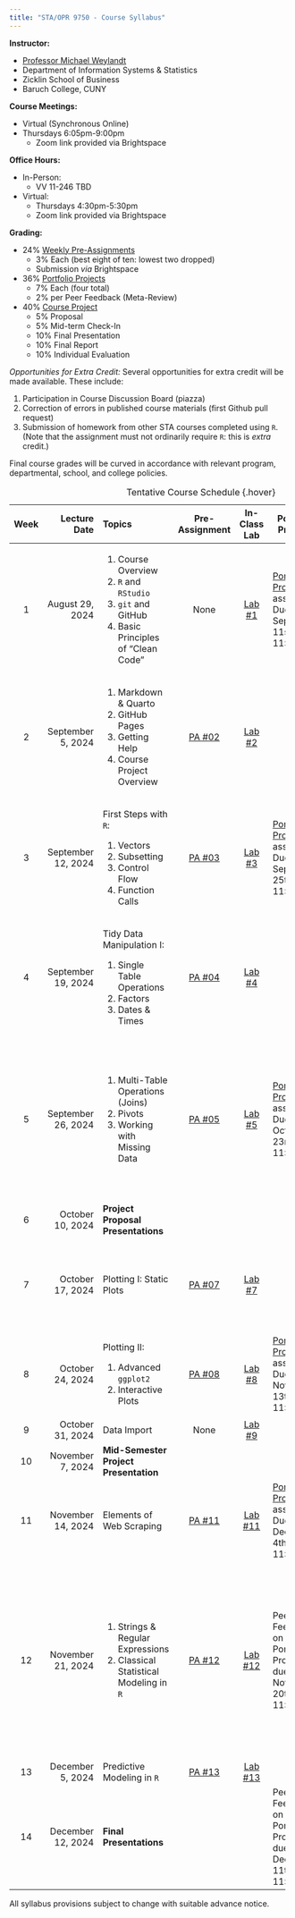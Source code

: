```yaml
---
title: "STA/OPR 9750 - Course Syllabus"
---
```


**Instructor:**

-   [Professor Michael Weylandt](https://michael-weylandt.com)
-   Department of Information Systems & Statistics
-   Zicklin School of Business
-   Baruch College, CUNY

**Course Meetings:**

-   Virtual (Synchronous Online)
-   Thursdays 6:05pm-9:00pm
    -   Zoom link provided via Brightspace

**Office Hours:**

-   In-Person:
    -   VV 11-246 TBD
-   Virtual:
    -   Thursdays 4:30pm-5:30pm
    -   Zoom link provided via Brightspace

**Grading:**

-   24% [Weekly Pre-Assignments](./preassignments.html)
    -   3% Each (best eight of ten: lowest two dropped)
    -   Submission *via* Brightspace
-   36% [Portfolio Projects](./portprojects.html)
    -   7% Each (four total)
    -   2% per Peer Feedback (Meta-Review)
-   40% [Course Project](./project.html)
    -   5% Proposal
    -   5% Mid-term Check-In
    -   10% Final Presentation
    -   10% Final Report
    -   10% Individual Evaluation
    
*Opportunities for Extra Credit:* Several opportunities for extra credit will be made available. These include:

1. Participation in Course Discussion Board (piazza)
2. Correction of errors in published course materials (first Github pull request)
3. Submission of homework from other STA courses completed using `R`. (Note that the assignment must not ordinarily require `R`: this is _extra_ credit.)

Final course grades will be curved in accordance with relevant program, departmental, school, and college policies.

+--------+--------------------+-------------------------------------------+----------------------------------+------------------------------+------------------------------------------------------------------------------------------+---------------------------------------------------------------------------------+
| Week   | Lecture Date       | Topics                                    | Pre-Assignment                   | In-Class Lab                 | Portfolio Projects                                                                       | Additional Notes                                                                |
+:======:+===================:+:==========================================+:================================:+:============================:+==========================================================================================+================================================================================:+
| 1      | August 29, 2024    | 1.  Course Overview                       | None                             | [Lab #1](./labs/lab01.html)  | [Portfolio Project #0](./portfolios/port00.html) assigned. Due September 11st at 11:45pm |                                                                                 |
|        |                    | 2.  `R` and `RStudio`                     |                                  |                              |                                                                                          |                                                                                 |
|        |                    | 3.  `git` and GitHub                      |                                  |                              |                                                                                          |                                                                                 |
|        |                    | 4.  Basic Principles of "Clean Code"      |                                  |                              |                                                                                          |                                                                                 |
+--------+--------------------+-------------------------------------------+----------------------------------+------------------------------+------------------------------------------------------------------------------------------+---------------------------------------------------------------------------------+
| 2      | September 5, 2024  | 1.  Markdown & Quarto                     | [PA #02](./preassigns/pa02.html) | [Lab #2](./labs/lab02.html)  |                                                                                          |                                                                                 |
|        |                    | 2.  GitHub Pages                          |                                  |                              |                                                                                          |                                                                                 |
|        |                    | 3.  Getting Help                          |                                  |                              |                                                                                          |                                                                                 |
|        |                    | 4.  Course Project Overview               |                                  |                              |                                                                                          |                                                                                 |
+--------+--------------------+-------------------------------------------+----------------------------------+------------------------------+------------------------------------------------------------------------------------------+---------------------------------------------------------------------------------+
| 3      | September 12, 2024 | First Steps with `R`:                     | [PA #03](./preassigns/pa03.html) | [Lab #3](./labs/lab03.html)  | [Portfolio Project #1](./portfolios/port01.html) assigned. Due September 25th at 11:45pm | Peer Feedback on Portfolio Project #0 due September 18th at 11:45pm.            |
|        |                    |                                           |                                  |                              |                                                                                          |                                                                                 |
|        |                    | 1.  Vectors                               |                                  |                              |                                                                                          |                                                                                 |
|        |                    | 2.  Subsetting                            |                                  |                              |                                                                                          |                                                                                 |
|        |                    | 3.  Control Flow                          |                                  |                              |                                                                                          |                                                                                 |
|        |                    | 4.  Function Calls                        |                                  |                              |                                                                                          |                                                                                 |
+--------+--------------------+-------------------------------------------+----------------------------------+------------------------------+------------------------------------------------------------------------------------------+---------------------------------------------------------------------------------+
| 4      | September 19, 2024 | Tidy Data Manipulation I:                 | [PA #04](./preassigns/pa04.html) | [Lab #4](./labs/lab04.html)  |                                                                                          |                                                                                 |
|        |                    |                                           |                                  |                              |                                                                                          |                                                                                 |
|        |                    | 1.  Single Table Operations               |                                  |                              |                                                                                          |                                                                                 |
|        |                    | 2.  Factors                               |                                  |                              |                                                                                          |                                                                                 |
|        |                    | 3.  Dates & Times                         |                                  |                              |                                                                                          |                                                                                 |
+--------+--------------------+-------------------------------------------+----------------------------------+------------------------------+------------------------------------------------------------------------------------------+---------------------------------------------------------------------------------+
| 5      | September 26, 2024 | 1.  Multi-Table Operations (Joins)        | [PA #05](./preassigns/pa05.html) | [Lab #5](./labs/lab05.html)  | [Portfolio Project #2](./portfolios/port02.html) assigned. Due October 23rd at 11:45pm   | Peer Feedback on Portfolio Project #1 due October 2nd at 11:45pm.               |
|        |                    | 2.  Pivots                                |                                  |                              |                                                                                          |                                                                                 |
|        |                    | 3.  Working with Missing Data             |                                  |                              |                                                                                          | No class next week (October 3rd - Rosh Hashanah)                                |
+--------+--------------------+-------------------------------------------+----------------------------------+------------------------------+------------------------------------------------------------------------------------------+---------------------------------------------------------------------------------+
| 6      | October 10, 2024   | **Project Proposal Presentations**        |                                  |                              |                                                                                          | In-Class Project Proposals                                                      |
+--------+--------------------+-------------------------------------------+----------------------------------+------------------------------+------------------------------------------------------------------------------------------+---------------------------------------------------------------------------------+
| 7      | October 17, 2024   | Plotting I: Static Plots                  | [PA #07](./preassigns/pa07.html) | [Lab #7](./labs/lab07.html)  |                                                                                          | Peer Feedback on Project Proposal Presentations due October 16th at 11:45pm.    |
+--------+--------------------+-------------------------------------------+----------------------------------+------------------------------+------------------------------------------------------------------------------------------+---------------------------------------------------------------------------------+
| 8      | October 24, 2024   | Plotting II:                              | [PA #08](./preassigns/pa08.html) | [Lab #8](./labs/lab08.html)  | [Portfolio Project #3](./portfolios/port03.html) assigned. Due November 13th at 11:45pm  | Peer Feedback on Portfolio Project #2 due October 30th at 11:45pm.              |
|        |                    |                                           |                                  |                              |                                                                                          |                                                                                 |
|        |                    | 1.  Advanced `ggplot2`                    |                                  |                              |                                                                                          |                                                                                 |
|        |                    | 2.  Interactive Plots                     |                                  |                              |                                                                                          |                                                                                 |
+--------+--------------------+-------------------------------------------+----------------------------------+------------------------------+------------------------------------------------------------------------------------------+---------------------------------------------------------------------------------+
| 9      | October 31, 2024   | Data Import                               | None                             | [Lab #9](./labs/lab09.html)  |                                                                                          |                                                                                 |
+--------+--------------------+-------------------------------------------+----------------------------------+------------------------------+------------------------------------------------------------------------------------------+---------------------------------------------------------------------------------+
| 10     | November 7, 2024   | **Mid-Semester Project Presentation**     |                                  |                              |                                                                                          | Project Mid-Semester Check-In                                                   |
+--------+--------------------+-------------------------------------------+----------------------------------+------------------------------+------------------------------------------------------------------------------------------+---------------------------------------------------------------------------------+
| 11     | November 14, 2024  | Elements of Web Scraping                  | [PA #11](./preassigns/pa11.html) | [Lab #11](./labs/lab11.html) | [Portfolio Project #4](./portfolios/port04.html) assigned. Due December 4th at 11:45pm   |                                                                                 |
+--------+--------------------+-------------------------------------------+----------------------------------+------------------------------+------------------------------------------------------------------------------------------+---------------------------------------------------------------------------------+
| 12     | November 21, 2024  | 1.  Strings & Regular Expressions         | [PA #12](./preassigns/pa12.html) | [Lab #12](./labs/lab12.html) | Peer Feedback on Portfolio Project #3 due November 20th at 11:45pm.                      | Peer Feedback on Mid-Semester Project Presentation due November 27th at 11:45pm |
|        |                    | 2.  Classical Statistical Modeling in `R` |                                  |                              |                                                                                          |                                                                                 |
|        |                    |                                           |                                  |                              |                                                                                          | No class next week (November 28th - Thanksgiving)                               |
+--------+--------------------+-------------------------------------------+----------------------------------+------------------------------+------------------------------------------------------------------------------------------+---------------------------------------------------------------------------------+
| 13     | December 5, 2024   | Predictive Modeling in `R`                | [PA #13](./preassigns/pa13.html) | [Lab #13](./labs/lab13.html) |                                                                                          |                                                                                 |
+--------+--------------------+-------------------------------------------+----------------------------------+------------------------------+------------------------------------------------------------------------------------------+---------------------------------------------------------------------------------+
| 14     | December 12, 2024  | **Final Presentations**                   |                                  |                              | Peer Feedback on Portfolio Project #4 due December 11th at 11:45pm.                      |                                                                                 |
+--------+--------------------+-------------------------------------------+----------------------------------+------------------------------+------------------------------------------------------------------------------------------+---------------------------------------------------------------------------------+

: Tentative Course Schedule {.hover}

All syllabus provisions subject to change with suitable advance notice.
